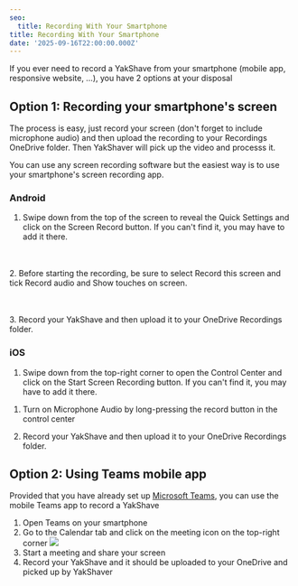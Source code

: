 ```yaml
---
seo:
  title: Recording With Your Smartphone
title: Recording With Your Smartphone
date: '2025-09-16T22:00:00.000Z'
---
```


If you ever need to record a YakShave from your smartphone (mobile app, responsive website, …), you have 2 options at your disposal

## Option 1: Recording your smartphone's screen

The process is easy, just record your screen (don't forget to include microphone audio) and then upload the recording to your Recordings OneDrive folder. Then YakShaver will pick up the video and processs it.

You can use any screen recording software but the easiest way is to use your smartphone's screen recording app.

### Android

1. Swipe down from the top of the screen to reveal the Quick Settings and click on the Screen Record button. If you can't find it, you may have to add it there.

<imageEmbed alt="Image" size="small" showBorder={true} src="/YakShaver/Docs/Android-screen-recorder.png" />

\
\
2\. Before starting the recording, be sure to select Record this screen and tick Record audio and Show touches on screen.

<imageEmbed alt="Image" size="small" showBorder={true} src="/YakShaver/Docs/Android-screen-recorder-setup.png" />

\
\
3\. Record your YakShave and then upload it to your OneDrive Recordings folder.

### iOS

1. Swipe down from the top-right corner to open the Control Center and click on the Start Screen Recording button. If you can't find it, you may have to add it there.

<imageEmbed alt="Image" size="small" showBorder={true} src="/YakShaver/Docs/IOS-screen-recorder.png" />




1. Turn on Microphone Audio by long-pressing the record button in the control center

2. Record your YakShave and then upload it to your OneDrive Recordings folder.

## Option 2: Using Teams mobile app

Provided that you have already set up [Microsoft Teams](/docs/recording-work-item-teams), you can use the mobile Teams app to record a YakShave

1. Open Teams on your smartphone
2. Go to the Calendar tab and click on the meeting icon on the top-right corner
   ![](/YakShaver/Docs/Teams-start-meeting.png)
3. Start a meeting and share your screen
4. Record your YakShave and it should be uploaded to your OneDrive and picked up by YakShaver
